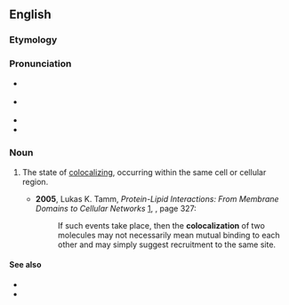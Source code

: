 ==English==
{{wikipedia}}

===Etymology===
{{prefix|co|localization|lang=en}}

===Pronunciation===
* {{a|GA}} {{IPA|/ˌkoʊloʊkəlɪˈzeɪʃən/|lang=en}}
* {{a|RP}} {{IPA|/ˌkəʊləʊkəlaɪˈzeɪʃən/|lang=en}}
* {{rhymes|eɪʃən|lang=en}}
* {{hyph|co|lo|cal|i|za|tion|lang=en}}

===Noun===
{{en-noun}}

# {{lb|en|cytology}} The state of [[colocalize|colocalizing]], occurring within the same cell or cellular region.
#* '''2005''', Lukas K. Tamm, ''Protein-Lipid Interactions: From Membrane Domains to Cellular Networks'' [http://books.google.com/books?id=og5QM8Jc-LUC], {{ISBN|3527311513}}, page 327:
#*: If such events take place, then the '''colocalization''' of two molecules may not necessarily mean mutual binding to each other and may simply suggest recruitment to the same site.

====See also====
* {{l|en|collocation}}
* {{l|en|colocation}}